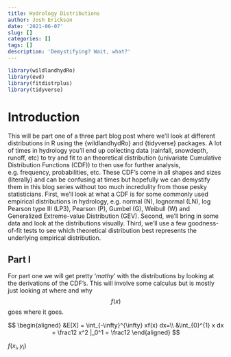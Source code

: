 ```yaml
---
title: Hydrology Distributions
author: Josh Erickson
date: '2021-06-07'
slug: []
categories: []
tags: []
description: 'Demystifying? Wait, what?'
---
```



```r
library(wildlandhydRo)
library(evd)
library(fitdistrplus)
library(tidyverse)
```

# Introduction
This will be part one of a three part blog post where we'll look at different distributions in R using the {wildlandhydRo} and {tidyverse} packages. A lot of times in hydrology you'll end up collecting data (rainfall, snowdepth, runoff, etc) to try and fit to an theoretical distribution (univariate Cumulative Distribution Functions (CDF)) to then use for further analysis, e.g. frequency, probabilities, etc. These CDF's come in all shapes and sizes (literally) and can be confusing at times but hopefully we can demystify them in this blog series without too much incredulity from those pesky statisticians. First, we'll look at what a CDF is for some commonly used empirical distributions in hydrology, e.g. normal (N), lognormal (LN), log Pearson type III (LP3), Pearson (P), Gumbel (G), Weibull (W) and Generalized Extreme-value Distribution (GEV). Second, we'll bring in some data and look at the distributions visually. Third, we'll use a few goodness-of-fit tests to see which theoretical distribution best represents the underlying empirical distribution.

## Part I

For part one we will get pretty '_mathy_' with the distributions by looking at the derivations of the CDF's. This will involve some calculus but is mostly just looking at where and why $$f(x)$$ goes where it goes. 

 $$
 \begin{aligned}
 &E[X] = \int_{-\infty}^{\infty} xf(x) dx=\\ 
 &\int_{0}^{1} x dx    = \frac12 x^2 |_0^1 = \frac12 
 \end{aligned}
 $$

$f(x_{i},y_{i})$



